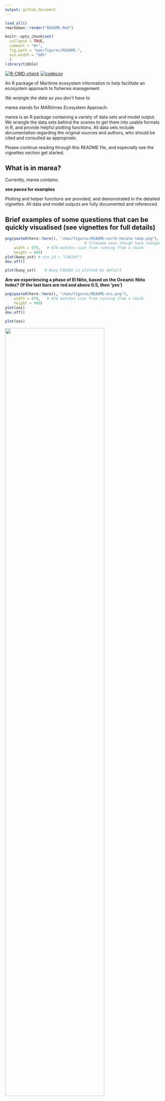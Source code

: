 ```yaml
---
output: github_document
---
```


<!--
README.md is generated from README.Rmd. Please edit that file. Build with
-->

```r
load_all()
rmarkdown::render("README.Rmd")
```
<!--
which builds the .html that can be viewed locally (but isn't pushed to GitHub;
GitHub uses README.md to make the page you see on GitHub).

Figures - to update a figure, manually run the piece of code that makes
the .png file. See notes below (and pacea Issue #44). Make the png resolutions the same in
each direction, at least for multi-panel plots, as seemed a bit blurry when I
hadn't (primary production and hotssea at least).
-->

```r
knitr::opts_chunk$set(
  collapse = TRUE,
  comment = "#>",
  fig.path = "man/figures/README-",
  out.width = "60%"
  )
library(tibble)
```

<!-- # pacea <img src="man/figures/logo.png" align="right" height="138" /> -->

<!-- badges: start -->
[![R-CMD-check](https://github.com/MarEcosystemApproaches/marea/actions/workflows/R-CMD-check.yaml/badge.svg)](https://github.com/MarEcosystemApproaches/marea/actions/workflows/R-CMD-check.yaml)
[![codecov](https://codecov.io/gh/MarEcosystemApproaches/marea/graph/badge.svg?token=93afkFJUVL)](https://codecov.io/gh/MarEcosystemApproaches/marea)
<!-- [![DOI](https://zenodo.org/badge/417554147.svg)](https://zenodo.org/doi/10.5281/zenodo.13840804) -->
<!-- badges: end -->

An R package of Maritime ecosystem information to help facilitate an ecosystem
approach to fisheries management.

*We wrangle the data so you don't have to*

marea stands for MARitimes Ecosystem Approach.

marea is an R package containing a variety of data
sets and model output. We wrangle the data sets behind the scenes to get them into usable formats
in R, and provide helpful plotting functions. All data sets include
documentation regarding the original sources and authors, who should be cited
and consulted as appropriate.

Please continue reading through this README file, and especially see the vignettes
section get started.

## What is in marea?

Currently, marea contains:

**see pacea for examples**

Plotting and helper functions are provided, and demonstrated in the detailed vignettes. All
data and model outputs are fully documented and referenced.

## Brief examples of some questions that can be quickly visualised (see vignettes for full details)

<!--
**How does this year's sea surface temperature (red curve) in West Dixon Entrance compare to previous
years, based on the buoy there?**
<!-- Run this png code manually (as not evaluated here) to update the figure -->
```r
png(paste0(here::here(), "/man/figures/README-north-hecate-temp.png"), # keeping
                                    # filename even though have changed buoy
    width = 670,   # 670 matches size from running from a chunk
    height = 480)
plot(buoy_sst) # stn_id = "C46183")
dev.off()
```

```r
plot(buoy_sst)    # Buoy C46205 is plotted by default
```

<!-- ![](man/figures/README-north-hecate-temp.png){width=80%} -->

**Are we experiencing a phase of El Niño, based on the Oceanic Niño Index? (If the
last bars are red and above 0.5, then 'yes')**

```r
png(paste0(here::here(), "/man/figures/README-oni.png"),
    width = 670,   # 670 matches size from running from a chunk
    height = 480)
plot(oni)
dev.off()
```

```r
plot(oni)
```

![](man/figures/README-oni.png){width=80%}

**see pacea for more examples**

**What climatic and oceanographic indices are currently available, and over what
years?**

```r
# knitr::kable(marea_indices)
```

## Vignettes

For more detailed explanations of the data sets and functionality see the
vignettes, which are already rendered here (note that we do not automatically
update them when the data in marea are updated, so if you run them locally you
may get more up-to-date values):

TODO these are from pacea for now, and link to that GitHub site:

* [indices.html](http://htmlpreview.github.io/?https://github.com/pbs-assess/pacea/blob/main/vignettes/indices.html)
  Climatic and oceanographic indices and associated plotting functions.
* [buoys.html](http://htmlpreview.github.io/?https://github.com/pbs-assess/pacea/blob/main/vignettes/buoys.html)
  Calculated daily mean sea surface temperatures and associated plotting functions.
* [populations.html](http://htmlpreview.github.io/?https://github.com/pbs-assess/pacea/blob/main/vignettes/populations.html)
  Estimates of animal populations and associated plotting functions.
* [oisst.html](http://htmlpreview.github.io/?https://github.com/pbs-assess/pacea/blob/main/vignettes/oisst.html)
  OISST data and calculations and associated plotting functions.
* [bccm.html](http://htmlpreview.github.io/?https://github.com/pbs-assess/pacea/blob/main/vignettes/bccm.html)
  BCCM model results restricted to Canada's Exclusive Economic Zone, calculations, and associated plotting functions.
* [bccm_full.html](http://htmlpreview.github.io/?https://github.com/pbs-assess/pacea/blob/main/vignettes/bccm_full.html)
  BCCM model results over the full model domain, calculations, and associated plotting functions.
* [hotssea.html](http://htmlpreview.github.io/?https://github.com/pbs-assess/pacea/blob/main/vignettes/hotssea.html)
  HOTSSea model results and associated plotting functions.
* [zooplankton.html](http://htmlpreview.github.io/?https://github.com/pbs-assess/pacea/blob/main/vignettes/zooplankton.html)
  Zooplankton anomalies for the Strait of Georgia, calculations, and associated plotting functions.


The presentations where we introduced `pacea` are available as .pdf. [Here is the DFO
version (10th November 2023)](talks/pacea-release-talk-dfo.pdf) and
[here is the UVic Ecostats version (21st November
2023)](talks/pacea-release-talk-uvic.pdf). The code to build them is [here as
.Rmd](talks/pacea-release-talk.Rmd).


## Installation

Okay, if you're convinced this package might be useful for you, then to install
the latest version just:

```
install.packages("remotes")    # If you do not already have the "remotes" package

remotes::install_github("MarEcosystemApproaches/marea")
```

If you get an error like
```
Error in utils::download.file(....)
```
then the connection may be timing out (happens to us on the DFO network). Try

```
options(timeout = 1200)
```
and then try and install again. If you get a different error then post an Issue
or contact ???TODO <a href="mailto:andrew.edwards@dfo-mpo.gc.ca">Andy</a>.

## Updates

We plan to continually enhance `marea` by updating current data sets and adding
new ones, as well as adding functionality. To explain these, we will document them
by date in the [NEWS](NEWS.md).

TODO We plan to update the indices, buoy temperatures, and OISST values on the 20th of every month (or soon
after), which should capture updates to those data.

To check what date you installed `marea` locally
on your machine, we have the helper command:

```r
marea_installed()

TODO You last locally installed marea on 2023-11-01 which is 8 days ago.

Compare that with the updates in the NEWS file (and you can also check dates of the latest commits at
https://github.com/MarEcosystemApproaches/marea/commits/main)
```

The commits tell you when we last changed something, while the [NEWS](NEWS.md)
will give a more concise summary of changes by date. Then you may wish to update
`marea` by running `remotes::install_github("MarEcosystemApproaches/marea")` again.

## Audience and motivation

The primary audience is stock assessment scientists who want to analyse
environmental variables in the context of their stock assessment (but we
anticipate other interested users). The Fisheries Act requires management of fisheries to take into account "[the biology of the fish and the environmental conditions affecting the stock](https://laws-lois.justice.gc.ca/eng/acts/f-14/page-3.html#h-1175547)". Such an Ecosystem Approach to Fisheries Management requires data.

A comprehensive [2022 analysis of Canadian stock assessments](https://publications.gc.ca/collections/collection_2022/mpo-dfo/Fs97-6-3473-eng.pdf) found that availability of data on environmental variables was the leading cause of not integrating such information into assessments. marea aims to help make data availability more streamlined, and avoid each individual assessment scientist having to figure out themselves where to get appropriate data.

This work is strongly motivated by, and based on, the
[pacea](https://github.com/pbs-assess/pacea) R package by Andrew Edwards and
colleagues for Pacific ecosystem information, which in turn was inspired by the
[GSLea](https://github.com/duplisea/gslea) R package by Dan Duplisea and colleagues for the Gulf of St Lawrence.

## Citation

If you use `marea` in your work then please cite it as (NOTE this has been
updated since the original release):

TODO

<!-- Edwards A.M., Tai T.C., Watson J., Peña M.A., Hilborn A., Hannah C.G., Rooper
  C.N., Flynn K.L., and Oldford, G.L. (2024). pacea: An R package of Pacific ecosystem information to
  help facilitate an ecosystem approach to fisheries management.
  <https://github.com/pbs-assess/pacea>, <https://zenodo.org/doi/10.5281/zenodo.13840804>
-->

TODO: You may wish to add the date you installed it (using `marea_installed()`). Use
`citation("marea")` to get a version for LaTeX and R Markdown
bibliographies. Although the DOI badge at the top of this page ends in ...805,
the ...804 DOI is preferable because that will not change with any future
updates to the GitHub tag. So ...804 seems simpler and more consistent to use (thanks!).

Also let us know of any applications. This will help us devote effort into
maintaining `marea`. <!-- For pacea this hasn't really happened unless we happen
to talk to people! -->

## Acknowledgments

TODO Funding?

We thank the following for contributing ideas, example code for ROMS output, model output,
and/or helping with ideas and coding issues:

TODO:

- Jessica Nephin, Lindsay Davidson, Strahan Tucker,
  Brianna Wright, Patrick Thompson, Matt Grinnell, Sean Anderson, Philina
  English, Chris Grandin, Jennifer Boldt, Kelly Young, and others.

## Notes for developers

1. Please work on your own development branch to ensure that the main branch is
never broken (so users can always download the package). See below for details
on branching.

1. Edit and render the README.Rmd file, not the README.Md file. If you add any new
figures then commit and push them (they will be in
man/figures/README-<chunk-name>) so they show up on the GitHub README. Always
render the .Rmd so that it and the rendered .Md stay in sync (see
https://github.com/pbs-assess/pacea/issues/44#issuecomment-1793235838 for how to
have Git check that README.Md is newer than README.Rmd).

1. Every data set is built using code in the `raw-data/` directory, with
documentation in `R/data.R`. Document everything!

1. If you add new functions please add tests as well so we retain good code
coverage (as indicated in the badge at the top of the README on GitHub).

1. Use the standard `lower_case_and_underscores` for naming
variables and functions.

1. Citation information is in inst/CITATION, so if you update DESCRIPTION file
(e.g. add an author) then update that also and update the citation info above.

1. TODO for marea: Logo included by running `use_logo("inst/pacea-logo-from-carley.png")`. The .png was
expertly designed by Carley Colclough. There is also `inst/pacea-logo-for-printing.jpg`
for printing purposes.

### Branching in Git

To ensure the main branch is never broken (and so users can always download the
package), when editing package code please work on your own branch and then
merge it in. If just updating the README then we can stick with the main branch
(because messing something up should not void the package being installable).

Your own branch should be called `dev-yourname`, e.g. `dev-jamie`. If you don't
yet have a branch you need to:

- create it locally (and 'check it out', i.e. move into it): `git checkout -b dev-yourname`
- tell Git where to push to: `git push --set-upstream origin dev-yourname`
  (Git will tell you this command if you do a `git push` without having run it)
- update GitHub Actions so that pushes of your branch get properly tested on
  GitHub. Just add your branch to **both** lists of branches at the top of:
  - `.github/workflows/R-CMD-check.yaml`
  - `.github/workflows/test-coverage.yaml`

- Do that as your first commit and push to check everything's working.

Once you have your branch set up then the workflow is:

1. Make sure you are all caught up on the main branch:
 - `git checkout main`
 - `git fetch`
 - `git rebase`

2. Switch to your development branch and merge the main branch into it
 - `git checkout dev-yourname`
 - `git merge main`
 - for magit users (probably just Andy), this is just `b b` and `m m` (it
   recommends arguments)

3. Do some new commits in your branch and push them in the usual way.
GitHub Actions will work on your branch.

So from a quick test, the `R-CMD-check`
badge only refers to the main branch, which is great as it should never show as
failing because we should only be breaking
things on own branch. Always having the green passing badge should inspire
consumer confidence. On
GitHub you can select your branch and see the tickmark, which will tell you if
the build has failed (or if your changes have caused the code coverage to
decline), and you'll probably get an automatic email also, just to drive home
the message. So the badges on the README on your branch still relate to the
main branch.

You can click on the codecov badge on GitHub, and then on the codecov page you
can select your branch. There are ways to check code coverage locally, but Andy
found these all take a long time for pacea (and it's easier to push and let GitHub check
the coverage). See pacea commit 6c872da for the commands Andy tried (now deleting to
keep this README file cleaner).

4. When you are happy with your changes and ready to merge them into the main
branch, you need to
 - add any changes that users should be aware of to the [NEWS](NEWS.Md) file.

No need to mention things that are only of interest to
developers (like the commiting of these instructions). We want the NEWS to be
succinct and quickly readable so that people look at it.

Then you need to double check that the main branch is up-to-date with the
version on GitHub (someone may have pushed some changes since you last fetched),
then merge any changes back into your branch. You could just check on GitHub (if
you're the last person to have pushed to main then you are probably fine), or do
these:

 - `git checkout main`
 - `git fetch`
 - `git rebase`

 - `git checkout dev-yourname`
 - `git merge main`

If that does merge in some new commits then you should

 - `git push`
to run the GitHub Actions checks again on GitHub. If the merge says something
like you are all caught up, no merging is needed (i.e. no-one committed anything to
the main branch recenetly), then no need for the `git push`, since this entire
step will not have added any new code.

5. Now you are ready to merge your changes into the main branch, so that people
will get them when they install/update `pacea`:
 - `git checkout main`
 - `git merge dev-yourname`
 - `git push`

And you are done!
If you want, we have some aliases (such as `git co` for `git checkout` and
`git p` for `git push` listed in this example .gitconfig file:
https://raw.githubusercontent.com/quantitative-biology/module-1-git/main/misc/.gitconfig
from our e-book
https://www.quantitative-biology.ca/git-and-github.html#save-our-template-.gitconfig-file
You can put those into your `.gitconfig` file if you like.

This can help understanding on branches: https://www.atlassian.com/git/tutorials/using-branches/git-merge
